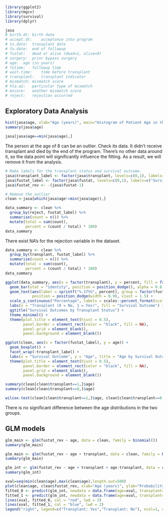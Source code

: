 ```r
library(ggplot2)
library(mgcv)
library(survival)
library(dplyr)
```

```r
jasa
# birth.dt:	birth date
# accept.dt:	acceptance into program
# tx.date:	transplant date
# fu.date:	end of followup
# fustat:	dead or alive (dead=1, alive=0)
# surgery:	prior bypass surgery
# age:	age (in years)
# futime:	followup time
# wait.time:	time before transplant
# transplant:	transplant indicator
# mismatch:	mismatch score
# hla.a2:	particular type of mismatch
# mscore:	another mismatch score
# reject:	rejection occurred
```

## Exploratory Data Analysis

```r
hist(jasa$age, xlab="Age (years)", main="Histogram of Patient Age in the Program")
summary(jasa$age)
```

```r
jasa[jasa$age==min(jasa$age),]
```

The person at the age of 8 can be an outlier. Check its data. It didn't receive transplant and died by the end of the program. There's no other data around it, so the data point will significantly influence the fitting. As a result, we will remove it from the analysis.

```r
# Make labels for the transplant status and survival outcome.
jasa$transplant_label <- factor(jasa$transplant, levels=c(0,1), labels=c("Transplant: No", "Transplant: Yes"))
jasa$fustat_label <- factor(jasa$fustat, levels=c(0,1), labels=c("Survived","Died") )
jasa$fustat_rev <- -(jasa$fustat-1)
```

```r
# Remove the outlier
clean <-jasa[which(jasa$age!=min(jasa$age)),]
```

```r
data_summary <- clean %>%
  group_by(reject, fustat_label) %>%
  summarise(count = n()) %>%
  mutate(total = sum(count),
         percent = (count / total) * 100)
data_summary
```

There exist NA's for the rejection variable in the dataset.

```r
data_summary <- clean %>%
  group_by(transplant, fustat_label) %>%
  summarise(count = n()) %>%
  mutate(total = sum(count),
         percent = (count / total) * 100)
data_summary
```

```r
ggplot(data_summary, aes(x = factor(transplant), y = percent, fill = factor(fustat_label))) +
  geom_bar(stat = "identity", position = position_dodge(), alpha = 0.8) +
  geom_text(aes(label = sprintf("%.1f%%", percent), group = factor(fustat_label)),
            position = position_dodge(width = 0.9), vjust = 1.5) +
  scale_y_continuous("Percentage", labels = scales::percent_format(scale=1)) +
  labs(x = "Transplant (0 = No, 1 = Yes)", fill = "Survival Outcome") +
  ggtitle("Survival Outcomes by Transplant Status") +
  theme_minimal() +
  theme(plot.title = element_text(hjust = 0.5),
        panel.border = element_rect(color = "black", fill = NA),
        panel.grid = element_blank(), 
        panel.background = element_blank())
```

```r
ggplot(clean, aes(x = factor(fustat_label), y = age)) +
  geom_boxplot() +
  facet_wrap(~transplant_label) +  
  labs(x = "Survival Outcome", y = "Age", title = "Age by Survival Outcome Across Transplant Statuses") +
  theme(plot.title = element_text(hjust = 0.5),
        panel.border = element_rect(color = "black", fill = NA), 
        panel.grid = element_blank(), 
        panel.background = element_blank()) 
```

```r
summary(clean[clean$transplant==1,]$age)
summary(clean[clean$transplant==0,]$age)

wilcox.test(clean[clean$transplant==1,]$age, clean[clean$transplant==0,]$age)

```

There is no significant difference between the age distributions in the two groups.

## GLM models

```r
glm_main <- glm(fustat_rev ~ age, data = clean, family = binomial())
summary(glm_main)
```

```r
glm_main <- glm(fustat_rev ~ age + transplant, data = clean, family = binomial())
summary(glm_main)
```

```r
glm_int <- glm(fustat_rev ~ age + transplant + age:transplant, data = clean, family = binomial())
summary(glm_int)
```

```r
xval=seq(min(clean$age),max(clean$age),length.out=500)
plot(clean$age, clean$fustat_rev, xlab="Age (years)", ylab="Probability of Survival")
fitted_0 <- predict(glm_int, newdata = data.frame(age=xval, transplant=rep(0,length(xval))), type = "response")
fitted_1 <- predict(glm_int, newdata = data.frame(age=xval, transplant=rep(1,length(xval))), type = "response")
lines(xval, fitted_0, col = "red", lwd = 2)
lines(xval, fitted_1, col = "blue", lwd = 2)
legend("right", legend=c("Transplant: Yes","Transplant: No"), ncol=1, col=c("blue","red"), lty=1, cex=0.75)
```

